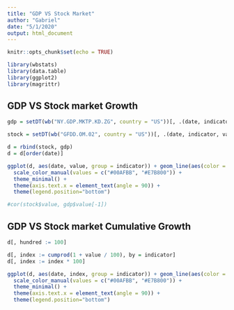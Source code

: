 ```yaml
---
title: "GDP VS Stock Market"
author: "Gabriel"
date: "5/1/2020"
output: html_document
---
```


```r
knitr::opts_chunk$set(echo = TRUE)

library(wbstats)
library(data.table)
library(ggplot2)
library(magrittr)

```

## GDP VS Stock market Growth


```r
gdp = setDT(wb("NY.GDP.MKTP.KD.ZG", country = "US"))[, .(date, indicator, value)]

stock = setDT(wb("GFDD.OM.02", country = "US"))[, .(date, indicator, value)]

d = rbind(stock, gdp)
d = d[order(date)]

ggplot(d, aes(date, value, group = indicator)) + geom_line(aes(color = indicator)) +
  scale_color_manual(values = c("#00AFBB", "#E7B800")) +
  theme_minimal() + 
  theme(axis.text.x = element_text(angle = 90)) +
  theme(legend.position="bottom")

#cor(stock$value, gdp$value[-1])

```

## GDP VS Stock market Cumulative Growth

```r

d[, hundred := 100]

d[, index := cumprod(1 + value / 100), by = indicator]
d[, index := index * 100]

ggplot(d, aes(date, index, group = indicator)) + geom_line(aes(color = indicator)) +
  scale_color_manual(values = c("#00AFBB", "#E7B800")) +
  theme_minimal() + 
  theme(axis.text.x = element_text(angle = 90)) +
  theme(legend.position="bottom")

```

